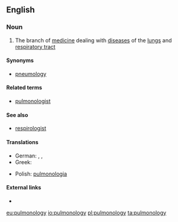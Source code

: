 ==English==

===Noun===
{{en-noun|-}}

#{{medicine}} The branch of [[medicine]] dealing with [[disease]]s of the [[lungs]] and [[respiratory tract]]

====Synonyms====
* [[pneumology]]

====Related terms====
*[[pulmonologist]]

====See also====
*[[respirologist]]

====Translations====
{{trans-top|the branch of medicine dealing with diseases of the lungs and respiratory tract}}
* German: {{t+|de|Pulmonologie|f}}, {{t+|de|Pulmologie|f}}, {{t+|de|Pneumologie|f}}
* Greek: {{t+|el|πνευμονολογία|f|tr=pnefmonología|sc=Grek}}
{{trans-mid}}
* Polish: [[pulmonologia]] {{f}}
{{trans-bottom}}

====External links====
* {{pedialite}}

[[eu:pulmonology]]
[[io:pulmonology]]
[[pl:pulmonology]]
[[ta:pulmonology]]